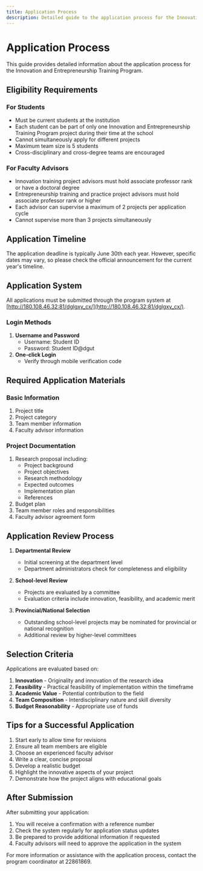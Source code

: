 ```yaml
---
title: Application Process
description: Detailed guide to the application process for the Innovation and Entrepreneurship Training Program
---
```


# Application Process

This guide provides detailed information about the application process for the Innovation and Entrepreneurship Training Program.

## Eligibility Requirements

### For Students
- Must be current students at the institution
- Each student can be part of only one Innovation and Entrepreneurship Training Program project during their time at the school
- Cannot simultaneously apply for different projects
- Maximum team size is 5 students
- Cross-disciplinary and cross-degree teams are encouraged

### For Faculty Advisors
- Innovation training project advisors must hold associate professor rank or have a doctoral degree
- Entrepreneurship training and practice project advisors must hold associate professor rank or higher
- Each advisor can supervise a maximum of 2 projects per application cycle
- Cannot supervise more than 3 projects simultaneously

## Application Timeline

The application deadline is typically June 30th each year. However, specific dates may vary, so please check the official announcement for the current year's timeline.

## Application System

All applications must be submitted through the program system at [http://180.108.46.32:81/dglgxy_cx/](http://180.108.46.32:81/dglgxy_cx/).

### Login Methods
1. **Username and Password**
   - Username: Student ID
   - Password: Student ID@dgut
2. **One-click Login**
   - Verify through mobile verification code

## Required Application Materials

### Basic Information
1. Project title
2. Project category
3. Team member information
4. Faculty advisor information

### Project Documentation
1. Research proposal including:
   - Project background
   - Project objectives
   - Research methodology
   - Expected outcomes
   - Implementation plan
   - References
2. Budget plan
3. Team member roles and responsibilities
4. Faculty advisor agreement form

## Application Review Process

1. **Departmental Review**
   - Initial screening at the department level
   - Department administrators check for completeness and eligibility

2. **School-level Review**
   - Projects are evaluated by a committee
   - Evaluation criteria include innovation, feasibility, and academic merit

3. **Provincial/National Selection**
   - Outstanding school-level projects may be nominated for provincial or national recognition
   - Additional review by higher-level committees

## Selection Criteria

Applications are evaluated based on:

1. **Innovation** - Originality and innovation of the research idea
2. **Feasibility** - Practical feasibility of implementation within the timeframe
3. **Academic Value** - Potential contribution to the field
4. **Team Composition** - Interdisciplinary nature and skill diversity
5. **Budget Reasonability** - Appropriate use of funds

## Tips for a Successful Application

1. Start early to allow time for revisions
2. Ensure all team members are eligible
3. Choose an experienced faculty advisor
4. Write a clear, concise proposal
5. Develop a realistic budget
6. Highlight the innovative aspects of your project
7. Demonstrate how the project aligns with educational goals

## After Submission

After submitting your application:

1. You will receive a confirmation with a reference number
2. Check the system regularly for application status updates
3. Be prepared to provide additional information if requested
4. Faculty advisors will need to approve the application in the system

For more information or assistance with the application process, contact the program coordinator at 22861869. 
